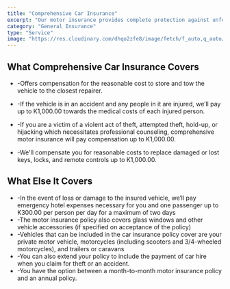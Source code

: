 ```yaml
---
title: "Comprehensive Car Insurance"
excerpt: "Our motor insurance provides complete protection against unforeseen circumstances"
category: "General Insurance"
type: "Service"
image: "https://res.cloudinary.com/dhqo2zfe8/image/fetch/f_auto,q_auto/https://covereffectinsurance.netlify.app/_next/image%3Furl%3D%252Fimages%252Fcari.jpg%26w%3D3840%26q%3D75"
---
```

## What Comprehensive Car Insurance Covers ##



- -Offers compensation for the reasonable cost to store and tow the vehicle to the closest repairer.

- -If the vehicle is in an accident and any people in it are injured, we’ll pay up to K1,000.00 towards the medical costs of each injured person.

- -If you are a victim of a violent act of theft, attempted theft, hold-up, or hijacking which necessitates professional counseling, comprehensive motor insurance will pay compensation up to K1,000.00.

- -We'll compensate you for reasonable costs to replace damaged or lost keys, locks, and remote controls up to K1,000.00.

## What Else It Covers ##

- -In the event of loss or damage to the insured vehicle, we’ll pay emergency hotel expenses necessary for you and one passenger up to K300.00 per person per day for a maximum of two days
- -The motor insurance policy also covers glass windows and other vehicle accessories (if specified on acceptance of the policy)
- -Vehicles that can be included in the car insurance policy cover are your private motor vehicle, motorcycles (including scooters and 3/4-wheeled motorcycles), and trailers or caravans
- -You can also extend your policy to include the payment of car hire when you claim for theft or an accident.
- -You have the option between a month-to-month motor insurance policy and an annual policy.
